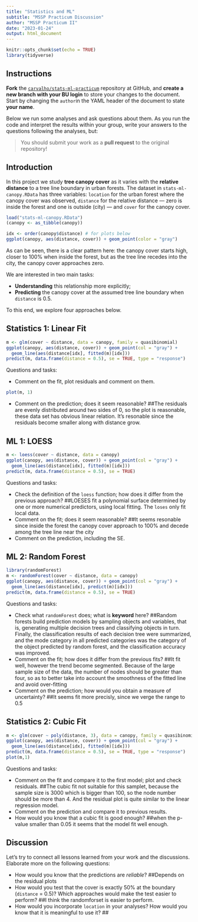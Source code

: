 ```yaml
---
title: "Statistics and ML"
subtitle: "MSSP Practicum Discussion"
author: "MSSP Practicum II"
date: "2023-01-24"
output: html_document
---
```


```r
knitr::opts_chunk$set(echo = TRUE)
library(tidyverse)
```

## Instructions

**Fork** the [`carvalho/stats-ml-practicum`](https://github.com/carvalho/stats-ml-practicum) repository at GitHub, and
**create a new branch with your BU login** to store your changes to the document.
Start by changing the `author`in the YAML header of the document to state **your name**.

Below we run some analyses and ask questions about them. As you run the code and
interpret the results within your group, write your answers to the questions following the analyses, but:

> You should submit your work as a **pull request** to the original repository!


## Introduction

In this project we study **tree canopy cover** as it varies with the
**relative distance** to a tree line boundary in urban forests. The dataset in
`stats-ml-canopy.RData` has three variables: `location` for the urban forest
where the canopy cover was observed, `distance` for the relative distance &mdash;
zero is inside the forest and one is outside (city) &mdash; and `cover` for the
canopy cover.

```r
load("stats-ml-canopy.RData")
(canopy <- as_tibble(canopy))

idx <- order(canopy$distance) # for plots below
ggplot(canopy, aes(distance, cover)) + geom_point(color = "gray")
```

As can be seen, there is a clear pattern here: the canopy cover starts high,
closer to 100% when inside the forest, but as the tree line recedes into the
city, the canopy cover approaches zero.

We are interested in two main tasks:

- **Understanding** this relationship more explicitly;
- **Predicting** the canopy cover at the assumed tree line boundary when
`distance` is 0.5.

To this end, we explore four approaches below.

## Statistics 1: Linear Fit

```r
m <- glm(cover ~ distance, data = canopy, family = quasibinomial)
ggplot(canopy, aes(distance, cover)) + geom_point(col = "gray") +
  geom_line(aes(distance[idx], fitted(m)[idx]))
predict(m, data.frame(distance = 0.5), se = TRUE, type = "response")
```

Questions and tasks:

- Comment on the fit, plot residuals and comment on them.
```r
plot(m, 1)
```

- Comment on the prediction; does it seem reasonable?
##The residuals are evenly distributed around two sides of 0, so the plot is reasonable, these data set has obvious linear relation. It's resonable since the residuals become smaller along with distance grow.





## ML 1: LOESS

```r
m <- loess(cover ~ distance, data = canopy)
ggplot(canopy, aes(distance, cover)) + geom_point(col = "gray") +
  geom_line(aes(distance[idx], fitted(m)[idx]))
predict(m, data.frame(distance = 0.5), se = TRUE)
```

Questions and tasks:

- Check the definition of the `loess` function; how does it differ from the previous approach?
##LOESES fit a polynomial surface determined by one or more numerical predictors, using local fitting. The `loses` only fit local data.
- Comment on the fit; does it seem reasonable?
##It seems resonable since inside the forest the canopy cover approach to 100% and decede among the tree line near the city
- Comment on the prediction, including the SE.


## ML 2: Random Forest

```r
library(randomForest)
m <- randomForest(cover ~ distance, data = canopy)
ggplot(canopy, aes(distance, cover)) + geom_point(col = "gray") +
  geom_line(aes(distance[idx], predict(m)[idx]))
predict(m, data.frame(distance = 0.5), se = TRUE)
```

Questions and tasks:

- Check what `randomForest` does; what is **keyword** here?
##Random forests build prediction models by sampling objects and variables, that is, generating multiple decision trees and classifying objects in turn. Finally, the classification results of each decision tree were summarized, and the mode category in all predicted categories was the category of the object predicted by random forest, and the classification accuracy was improved.
- Comment on the fit; how does it differ from the previous fits?
##It fit well, however the trend become segmented. Because of the large sample size of the data, the number of nodes should be greater than four, so as to better take into account the smoothness of the fitted line and avoid over-fitting
- Comment on the prediction; how would you obtain a measure of uncertainty?
##It seems fit more precisly, since we verge the range to 0.5

## Statistics 2: Cubic Fit

```r
m <- glm(cover ~ poly(distance, 3), data = canopy, family = quasibinomial)
ggplot(canopy, aes(distance, cover)) + geom_point(col = "gray") +
  geom_line(aes(distance[idx], fitted(m)[idx]))
predict(m, data.frame(distance = 0.5), se = TRUE, type = "response")
plot(m,1)
```

Questions and tasks:

- Comment on the fit and compare it to the first model; plot and check residuals.
##The cubic fit not  suitable for this samplet, because the sample size is 3000 which is bigger than 100, so the node number should be more than 4. And the residual plot is quite similar to the linear regression model.
- Comment on the prediction and compare it to previous results.
- How would you know that a cubic fit is good enough?
##when the p-value smaller than 0.05 it seems that the model fit well enough.

## Discussion

Let's try to connect all lessons learned from your work and the discussions.
Elaborate more on the following questions:

- How would you know that the predictions are *reliable*?
##Depends on the residual plots
- How would you test that the cover is exactly 50% at the boundary (`distance` = 0.5)? Which approaches would make the test easier to perform?
##I think the randomforset is easier to perform.
- How would you incorporate `location` in your analyses? How would you know that
it is meaningful to use it?
##
